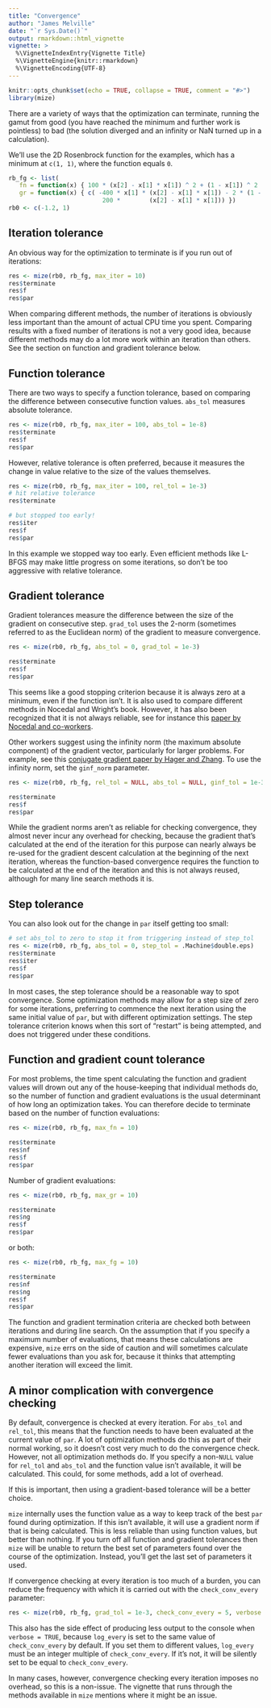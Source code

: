 ```yaml
---
title: "Convergence"
author: "James Melville"
date: "`r Sys.Date()`"
output: rmarkdown::html_vignette
vignette: >
  %\VignetteIndexEntry{Vignette Title}
  %\VignetteEngine{knitr::rmarkdown}
  %\VignetteEncoding{UTF-8}
---
```


```r
knitr::opts_chunk$set(echo = TRUE, collapse = TRUE, comment = "#>")
library(mize)
```

There are a variety of ways that the optimization can terminate, running the 
gamut from good (you have reached the minimum and further work is pointless) to
bad (the solution diverged and an infinity or NaN turned up in a calculation).

We'll use the 2D Rosenbrock function for the examples, which has a minimum at
`c(1, 1)`, where the function equals `0`.

```r
rb_fg <- list(
   fn = function(x) { 100 * (x[2] - x[1] * x[1]) ^ 2 + (1 - x[1]) ^ 2  },
   gr = function(x) { c( -400 * x[1] * (x[2] - x[1] * x[1]) - 2 * (1 - x[1]),
                          200 *        (x[2] - x[1] * x[1])) })
rb0 <- c(-1.2, 1)
```

## Iteration tolerance

An obvious way for the optimization to terminate is if you run out of 
iterations:

```r
res <- mize(rb0, rb_fg, max_iter = 10)
res$terminate
res$f
res$par
```

When comparing different methods, the number of iterations is obviously less
important than the amount of actual CPU time you spent. Comparing results
with a fixed number of iterations is not a very good idea, because different
methods may do a lot more work within an iteration than others. See the 
section on function and gradient tolerance below.

## Function tolerance

There are two ways to specify a function tolerance, based on comparing the
difference between consecutive function values. `abs_tol` measures absolute
tolerance.

```r
res <- mize(rb0, rb_fg, max_iter = 100, abs_tol = 1e-8)
res$terminate
res$f
res$par
```

However, relative tolerance is often preferred, because it measures the change 
in value relative to the size of the values themselves. 

```r
res <- mize(rb0, rb_fg, max_iter = 100, rel_tol = 1e-3)
# hit relative tolerance
res$terminate

# but stopped too early!
res$iter
res$f
res$par
```
In this example we stopped way too early. Even efficient methods like L-BFGS 
may make little progress on some iterations, so don't be too aggressive with 
relative tolerance.

## Gradient tolerance

Gradient tolerances measure the difference between the size of the gradient on
consecutive step. `grad_tol` uses the 2-norm (sometimes referred to as the
Euclidean norm) of the gradient to measure convergence.

```r
res <- mize(rb0, rb_fg, abs_tol = 0, grad_tol = 1e-3)

res$terminate
res$f
res$par
```

This seems like a good stopping criterion because it is always zero at a
minimum, even if the function isn't. It is also used to compare different
methods in Nocedal and Wright's book. However, it has also been recognized that
it is not always reliable, see for instance this 
[paper by Nocedal and co-workers](http://dx.doi.org/10.1023/A:1014897230089).

Other workers suggest using the infinity norm (the maximum absolute component)
of the gradient vector, particularly for larger problems. For example, see this
[conjugate gradient paper by Hager and Zhang](http://dx.doi.org/10.1137/030601880).
To use the infinity norm, set the `ginf_norm` parameter.

```r
res <- mize(rb0, rb_fg, rel_tol = NULL, abs_tol = NULL, ginf_tol = 1e-3)

res$terminate
res$f
res$par
```

While the gradient norms aren't as reliable for checking convergence, they 
almost never incur any overhead for checking, because the gradient that's 
calculated at the end of the iteration for this purpose can nearly always be
re-used for the gradient descent calculation at the beginning of the next
iteration, whereas the function-based convergence requires the function to be
calculated at the end of the iteration and this is not always reused, although
for many line search methods it is.

## Step tolerance

You can also look out for the change in `par` itself getting too small:

```r
# set abs_tol to zero to stop it from triggering instead of step_tol
res <- mize(rb0, rb_fg, abs_tol = 0, step_tol = .Machine$double.eps)
res$terminate
res$iter
res$f
res$par
```

In most cases, the step tolerance should be a reasonable way to spot 
convergence. Some optimization methods may allow for a step size of zero for 
some iterations, preferring to commence the next iteration using the same 
initial value of `par`, but with different optimization settings. The step 
tolerance criterion knows when this sort of "restart" is being attempted, and 
does not triggered under these conditions.

## Function and gradient count tolerance

For most problems, the time spent calculating the function and gradient values 
will drown out any of the house-keeping that individual methods do, so the 
number of function and gradient evaluations is the usual determinant of how long
an optimization takes. You can therefore decide to terminate based on the number
of function evaluations:

```r
res <- mize(rb0, rb_fg, max_fn = 10)

res$terminate
res$nf
res$f
res$par
```

Number of gradient evaluations:

```r
res <- mize(rb0, rb_fg, max_gr = 10)

res$terminate
res$ng
res$f
res$par
```

or both:

```r
res <- mize(rb0, rb_fg, max_fg = 10)

res$terminate
res$nf
res$ng
res$f
res$par
```

The function and gradient termination criteria are checked both between 
iterations and during line search. On the assumption that if you specify 
a maximum number of evaluations, that means these calculations are expensive,
`mize` errs on the side of caution and will sometimes calculate fewer 
evaluations than you ask for, because it thinks that attempting another 
iteration will exceed the limit.

## A minor complication with convergence checking

By default, convergence is checked at every iteration. For `abs_tol` and 
`rel_tol`, this means that the function needs to have been evaluated at the
current value of `par`. A lot of optimization methods do this as part of their
normal working, so it doesn't cost very much to do the convergence check.
However, not all optimization methods do. If you specify a non-`NULL` value for
`rel_tol` and `abs_tol` and the function value isn't available, it will be
calculated. This could, for some methods, add a lot of overhead.

If this is important, then using a gradient-based tolerance will be a better 
choice.

`mize` internally uses the function value as a way to keep track of the best 
`par` found during optimization. If this isn't available, it will use a gradient
norm if that is being calculated. This is less reliable than using function
values, but better than nothing. If you turn off all function and gradient
tolerances then `mize` will be unable to return the best set of parameters found
over the course of the optimization. Instead, you'll get the last set of
parameters it used.

If convergence checking at every iteration is too much of a burden, you can 
reduce the frequency with which it is carried out with the `check_conv_every` 
parameter:

```r
res <- mize(rb0, rb_fg, grad_tol = 1e-3, check_conv_every = 5, verbose = TRUE)
```

This also has the side effect of producing less output to the console when 
`verbose = TRUE`, because `log_every` is set to the same value of 
`check_conv_every` by default. If you set them to different values, `log_every` 
must be an integer multiple of `check_conv_every`. If it's not, it will be 
silently set to be equal to `check_conv_every`.

In many cases, however, convergence checking every iteration imposes no 
overhead, so this is a non-issue. The vignette that runs through the methods
available in `mize` mentions where it might be an issue.
